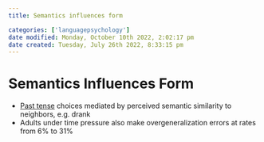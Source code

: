 ```yaml
---
title: Semantics influences form

categories: ['languagepsychology']
date modified: Monday, October 10th 2022, 2:02:17 pm
date created: Tuesday, July 26th 2022, 8:33:15 pm
---
```


# Semantics Influences Form
- [Past tense](past%20tense.qmd) choices mediated by perceived semantic similarity to neighbors, e.g. drank
- Adults under time pressure also make overgeneralization errors at rates from 6% to 31%



